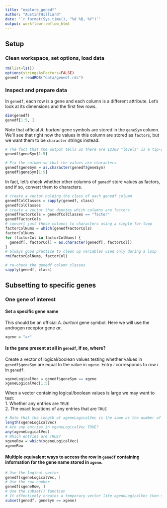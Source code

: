 ```yaml
---
title: "explore_genedf"
author: "AustinTHilliard"
date: '`r format(Sys.time(), "%d %B, %Y")`'
output: workflowr::wflow_html
---
```


## Setup
### Clean workspace, set options, load data
```r
rm(list=ls())
options(stringsAsFactors=FALSE)
genedf = readRDS("data/genedf.rds")
```
### Inspect and prepare data
In `genedf`, each row is a gene and each column is a different attribute.
Let's look at its dimensions and the first few rows.
```r
dim(genedf)
genedf[1:5, ]
```
Note that official _A. burtoni_ gene symbols are stored in the `geneSym` column.  
We'll see that right now the values in this column are stored as `factors`, but we want them to be `character` strings instead.
```r
# The fact that the output tells us there are 12368 "levels" is a tip-off that the values in this column are stored as factors.
genedf$geneSym[1:5]

# Fix the column so that the values are characters
genedf$geneSym = as.character(genedf$geneSym)
genedf$geneSym[1:5]
```
In fact, let's check whether other columns of `genedf` store values as factors, and if so, convert them to characters.
```r
# create a vector holding the class of each genedf column
genedfColClasses = sapply(genedf, class)
genedfColClasses
# create a vector that denotes which columns are factors
genedfFactorCols = genedfColClasses == "factor"
genedfFactorCols
# convert just these columns to characters using a simple for-loop
factorColNums = which(genedfFactorCols)
factorColNums
for (factorCol in factorColNums) {
  genedf[, factorCol] = as.character(genedf[, factorCol])
}
# always good practice to clean up variables used only during a loop
rm(factorColNums, factorCol)

# re-check the genedf column classes
sapply(genedf, class)
```



## Subsetting to specific genes
### One gene of interest
#### Set a specific gene name
This should be an official _A. burtoni_ gene symbol. Here we will use the androgen receptor gene _ar_.
```r
xgene = "ar"
```
#### Is the gene present at all in `genedf`, if so, where?
Create a vector of logical/boolean values testing whether values in `genedf$geneSym` are equal to the value in `xgene`. Entry _i_ corresponds to row _i_ in `genedf`.
```r
xgeneLogicalVec = genedf$geneSym == xgene
xgeneLogicalVec[1:5]
```
When a vector containing logical/boolean values is large we may want to test:  
1. Whether any entries are `TRUE`  
2. The exact locations of any entries that are `TRUE`
```r
# Note that the length of xgeneLogicalVec is the same as the number of rows in genedf
length(xgeneLogicalVec)
# Are any entries in xgeneLogicalVec TRUE?
any(xgeneLogicalVec)
# Which entries are TRUE?
xgeneRow = which(xgeneLogicalVec)
xgeneRow
```
#### Multiple equivalent ways to access the row in `genedf` containing information for the gene name stored in `xgene`.
```r
# Use the logical vector 
genedf[xgeneLogicalVec, ]
# Use the row number
genedf[xgeneRow, ]
# Use the subset() function
# It effectively creates a temporary vector like xgeneLogicalVec then subsets genedf
subset(genedf, geneSym == xgene)
```













```r

```


```r

```


```r

```


```r

```








